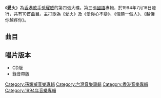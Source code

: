 {{Album infobox
|  Name = 愛火
|  Type = [[專輯|專輯]]
|  Artist = [[孫耀威|孫耀威]]
|  Cover = 
|  Background = 
|  Released = 1994年7月16日
|  Recorded = 
|  Genre = [[華語流行音樂|華語流行音樂]]
|  Length = 
|  Label = {{flagicon|Taiwan|colonial}}[[金點唱片|金點唱片]]<br>{{flagicon|Hong Kong|colonial}}[[星光唱片|星光唱片]]
|  Number = 
|  Producer = 見[[#曲目|曲目列表]]
|  Last album = [[路要勇敢地走|路要勇敢地走]]<br/>（1994年）
|  This album = '''愛火'''<br/>（1994年）
|  Next album = [[愛的故事（上集）|愛的故事（上集）]]<br/>（1994年）
}}

《'''愛火'''》為[[香港|香港]][[歌手|歌手]][[孫耀威|孫耀威]]的第四張大碟，第三張[[國語|國語]]專輯，於1994年7月16日發行，共有10首曲目。主打歌為《愛火》及《愛你心不變》、《情願一個人》、《越懂你越疼你》。

==曲目==
{{tracklist
| headline        = 
| total_length    = 
| title_width = 

| title1 = 愛火
| note1 = 
| music1 = [[黃卓穎|黃卓穎]]
| lyrics1 = [[何厚華|何厚華]]
| arranger1 = [[洪敬堯|洪敬堯]]
| producer1 = 黃卓穎
| longnote1 = 第一主打歌
| length1 = 

| title2 = 愛你心不變
| note2 = 
| music2 = [[Richeal_Marx|Richeal Marx]]
| lyrics2 = [[孫耀威|孫耀威]]
| arranger2 = 洪敬堯
| producer2 = 黃卓穎
| longnote2 = 第二主打歌
| length2 = 

| title3 = 臨別贈言
| note3 = 
| music3 = [[徐禹|徐禹]]
| lyrics3 = [[謝明訓|謝明訓]]
| arranger3 = 洪敬堯
| producer3 = [[周治平|周治平]]<br>[[徐禹|徐禹]]
| longnote3 = 
| length3 = 

| title4 =  全心全意
| note4 = 
| music4 = 黃卓穎
| lyrics4 = 何厚華
| arranger4 = [[李伯傑|李伯傑]]
| producer4 = 黃卓穎
| longnote4 = 
| length4 = 

| title5 =  今後都是為你
| note5 = 
| music5 = 黃卓穎
| lyrics5 = [[廖瑩如|廖瑩如]]
| arranger5 = 李伯傑
| producer5 = 黃卓穎
| longnote5 = 
| length5 = 

| title6 = 情願一個人
| note6 = 
| music6 =  [[蔡議樟|蔡議樟]]
| lyrics6 = 蔡議樟
| arranger6 = 洪敬堯
| producer6 = 周治平<br>徐禹
| longnote6 = 第三主打歌
| length6 = 

| title7 = 叮噹
| note7 = 
| music7 = [[Joe_Butler|Joe Butler]]
| lyrics7 = [[何啟弘|何啟弘]]
| arranger7 = 李伯傑
| producer7 = 黃卓穎
| longnote7 = 
| length7 =

| title8 = 越懂你越疼你
| note8 = 
| music8 = 蔡議樟
| lyrics8 = [[姚若龍|姚若龍]]
| arranger8 = 屠穎
| producer8 = 周治平<br>徐禹
| longnote8 = 第四主打歌<br>粵語版本為《無論怎麼》
| length8 =

| title9 = 放開我
| note9 = 
| music9 = 黃卓穎
| lyrics9 = 何厚華
| arranger9 = [[侯志堅|侯志堅]]
| producer9 = 黃卓穎
| longnote9 = 
| length9 = 

| title10 = 這次我真的離開了你
| note10 = 
| music10 = [[陳子鴻|陳子鴻]]
| lyrics10 = 何厚華
| arranger10 = 洪敬堯
| producer10 = 黃卓穎
| longnote10 = 
| length10 = 
}}

== 唱片版本 ==
*CD版
*錄音帶版


[[Category:孫耀威音樂專輯|Category:孫耀威音樂專輯]]
[[Category:台灣音樂專輯|Category:台灣音樂專輯]]
[[Category:香港音樂專輯|Category:香港音樂專輯]]
[[Category:1994年音樂專輯|Category:1994年音樂專輯]]